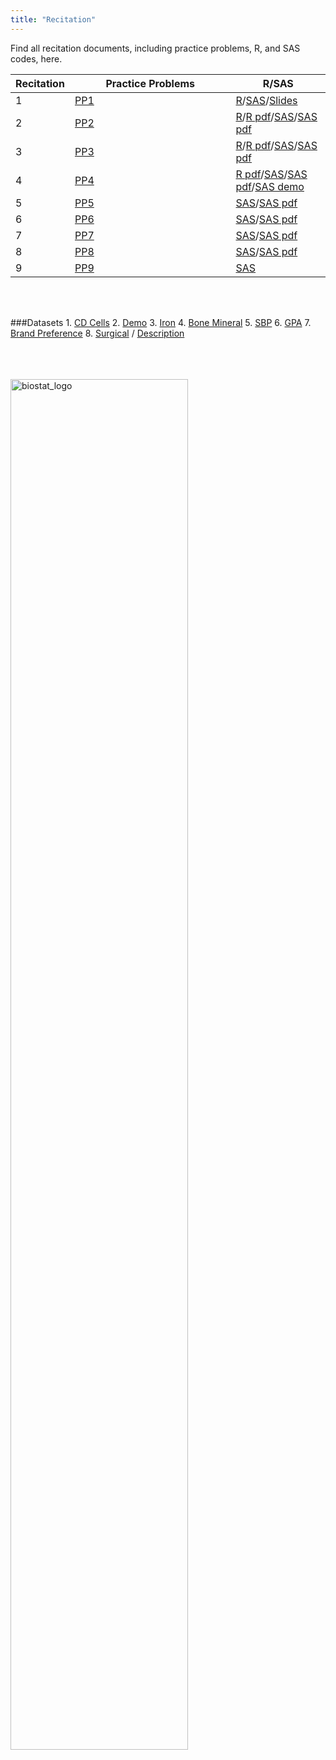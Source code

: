 ```yaml
---
title: "Recitation"
---
```


Find all recitation documents, including practice problems, R, and SAS codes, here.

Recitation | Practice Problems | R/SAS |
--------|----------------------|-------------|
1       |[PP1](/Attachments/Recitation/Recitation 1/Recitation_1_practice_problems.pdf)|[R](/Attachments/Recitation/Recitation 1/P8130_Rec_01.pdf)/[SAS](/Attachments/Recitation/Recitation 1/P8130Recitation1.sas)/[Slides](/Attachments/Recitation/Recitation 1/P8130_Rec_01_SAS.pdf)|
2       |[PP2](/Attachments/Recitation/Recitation 2/Recitation_2_practice_problems.pdf)|[R](/Attachments/Recitation/Recitation 2/P8130 Rec 02.R)/[R pdf](/Attachments/Recitation/Recitation 2/P8130_Rec_02.pdf)/[SAS](/Attachments/Recitation/Recitation 2/Rec_02.sas)/[SAS pdf](/Attachments/Recitation/Recitation 2/Rec_02_SAS.pdf)|
3       |[PP3](/Attachments/Recitation/Recitation 3/Recitation_3_practice_problems.pdf)|[R](/Attachments/Recitation/Recitation 3/P8130 Rec 03.R)/[R pdf](/Attachments/Recitation/Recitation 3/P8130_Rec_03.pdf)/[SAS](/Attachments/Recitation/Recitation 3/Rec_03.sas)/[SAS pdf](/Attachments/Recitation/Recitation 3/Rec_03_SAS.pdf)|
4       |[PP4](/Attachments/Recitation/Recitation 4/Recitation_4_practice_problems.pdf)|[R pdf](/Attachments/Recitation/Recitation 4/P8130 Rec 04.R)/[SAS](/Attachments/Recitation/Recitation 4/Rec_04_SAS.sas)/[SAS pdf](/Attachments/Recitation/Recitation 4/Rec_04_SAS.pdf)/[SAS demo](/Attachments/Recitation/Recitation 4/demo.sas7bdat)|
5       |[PP5](/Attachments/Recitation/Recitation 5/Recitation_5_practice_problems.pdf)|[SAS](/Attachments/Recitation/Recitation 5/Rec_05_SAS.sas)/[SAS pdf](/Attachments/Recitation/Recitation 5/Rec_05_SAS.pdf)|
6       |[PP6](/Attachments/Recitation/Recitation 6/Recitation_6_practice_problems.pdf)|[SAS](/Attachments/Recitation/Recitation 6/Rec_06_SAS.sas)/[SAS pdf](/Attachments/Recitation/Recitation 6/Rec_06_SAS.pdf)|
7       |[PP7](/Attachments/Recitation/Recitation 7/Recitation_7_practice_problems.pdf)|[SAS](/Attachments/Recitation/Recitation 7/Rec_07_SAS.sas)/[SAS pdf](/Attachments/Recitation/Recitation 7/Rec_07_SAS.pdf)|
8       |[PP8](/Attachments/Recitation/Recitation 8/Recitation_8_practice_problems.pdf)|[SAS](/Attachments/Recitation/Recitation 8/Rec_08_SAS.sas)/[SAS pdf](/Attachments/Recitation/Recitation 8/Rec_08_SAS.pdf)|
9       |[PP9](/Attachments/Recitation/Recitation 9/Recitation_9_practice_problems.pdf)|[SAS](/Attachments/Recitation/Recitation 9/Rec_09_SAS.sas)|
<!--
10      |[PP10]()|[R]()/[SAS]()|
11      |[PP11]()|[R]()/[SAS]()|
12      |[PP12]()|[R]()/[SAS]()|
13      |[PP13]()|[R]()/[SAS]()|
-->

</br></br>

###Datasets
1. [CD Cells](/Attachments/Datasets/CD_counts.csv)
2. [Demo](/Attachments/Datasets/demo.sas7bdat)
3. [Iron](/Attachments/Datasets/iron.dat)
4. [Bone Mineral](/Attachments/Datasets/Bonemineral.xls)
5. [SBP](/Attachments/Datasets/sbp.txt)
6. [GPA](/Attachments/Datasets/GPA.csv)
7. [Brand Preference](/Attachments/Datasets/BrandPref.txt)
8. [Surgical](/Attachments/Datasets/Surgical.csv) / [Description](/Attachments/Datasets/SurgicalData_Description.pdf)


</br></br>
<br><img src="Attachments/biostat_logo.png" alt="biostat_logo" style="width:75%; border:0px solid"><br>
